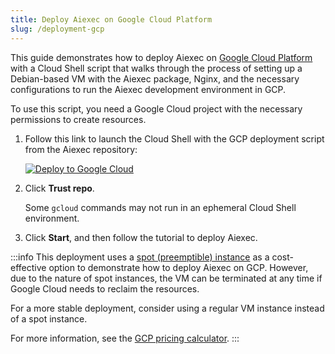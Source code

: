 ```yaml
---
title: Deploy Aiexec on Google Cloud Platform
slug: /deployment-gcp
---
```


This guide demonstrates how to deploy Aiexec on [Google Cloud Platform](https://console.cloud.google.com/) with a Cloud Shell script that walks through the process of setting up a Debian-based VM with the Aiexec package, Nginx, and the necessary configurations to run the Aiexec development environment in GCP.

To use this script, you need a Google Cloud project with the necessary permissions to create resources.

1. Follow this link to launch the Cloud Shell with the GCP deployment script from the Aiexec repository:

   [![Deploy to Google Cloud](https://gstatic.com/cloudssh/images/open-btn.svg)](https://console.cloud.google.com/cloudshell/open?git_repo=https://github.com/khulnasoft/aiexec&working_dir=scripts/gcp&shellonly=true&tutorial=walkthroughtutorial.md)

2. Click **Trust repo**.

    Some `gcloud` commands may not run in an ephemeral Cloud Shell environment.

3. Click **Start**, and then follow the tutorial to deploy Aiexec.

:::info
This deployment uses a [spot (preemptible) instance](https://cloud.google.com/compute/docs/instances/preemptible) as a cost-effective option to demonstrate how to deploy Aiexec on GCP.
However, due to the nature of spot instances, the VM can be terminated at any time if Google Cloud needs to reclaim the resources.

For a more stable deployment, consider using a regular VM instance instead of a spot instance.

For more information, see the [GCP pricing calculator](https://cloud.google.com/products/calculator?hl=en).
:::